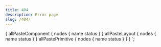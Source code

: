 ```yaml
---
title: 404
description: Error page
slug: /404/
---
```



<Error404
  pathname={props.location.pathname}
  componentList={props.data.allPasteComponent.nodes}
  layoutList={props.data.allPasteLayout.nodes}
  primitiveList={props.data.allPastePrimitive.nodes}
/>

  {
    allPasteComponent {
      nodes {
        name
        status
      }
    }
    allPasteLayout {
      nodes {
        name
        status
      }
    }
    allPastePrimitive {
      nodes {
        name
        status
      }
    }
  }
`;
